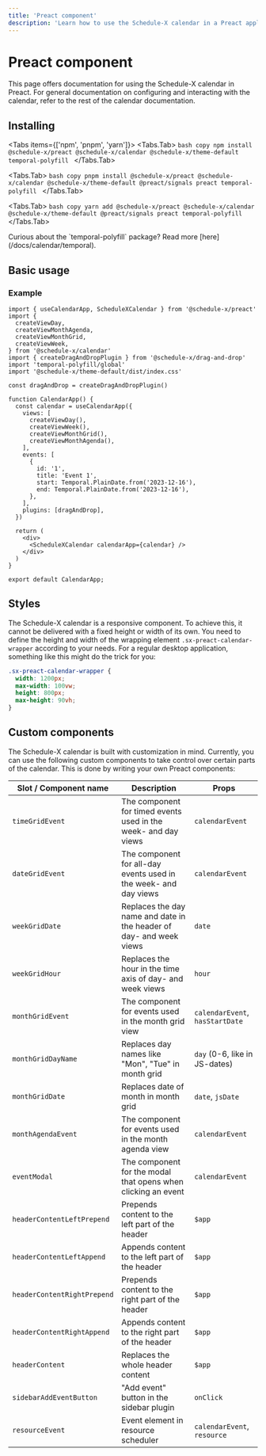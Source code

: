 ```yaml
---
title: 'Preact component'
description: 'Learn how to use the Schedule-X calendar in a Preact application'
---
```


# <PreactIcon /> Preact component

This page offers documentation for using the Schedule-X calendar in Preact. For general documentation on
configuring and interacting with the calendar, refer to the rest of the calendar documentation.

## Installing


<Tabs items={['npm', 'pnpm', 'yarn']}>
  <Tabs.Tab>
    ```bash copy
      npm install @schedule-x/preact @schedule-x/calendar @schedule-x/theme-default temporal-polyfill
    ```
  </Tabs.Tab>

  <Tabs.Tab>
    ```bash copy
      pnpm install @schedule-x/preact @schedule-x/calendar @schedule-x/theme-default @preact/signals preact temporal-polyfill
    ```
  </Tabs.Tab>

  <Tabs.Tab>
    ```bash copy
      yarn add @schedule-x/preact @schedule-x/calendar @schedule-x/theme-default @preact/signals preact temporal-polyfill
    ```
  </Tabs.Tab>
</Tabs>


<Callout type="info">
  Curious about the `temporal-polyfill` package? Read more [here](/docs/calendar/temporal).
</Callout>

## Basic usage

### Example

```tsx
import { useCalendarApp, ScheduleXCalendar } from '@schedule-x/preact'
import {
  createViewDay,
  createViewMonthAgenda,
  createViewMonthGrid,
  createViewWeek,
} from '@schedule-x/calendar'
import { createDragAndDropPlugin } from '@schedule-x/drag-and-drop'
import 'temporal-polyfill/global'
import '@schedule-x/theme-default/dist/index.css'

const dragAndDrop = createDragAndDropPlugin()

function CalendarApp() {
  const calendar = useCalendarApp({
    views: [
      createViewDay(),
      createViewWeek(),
      createViewMonthGrid(),
      createViewMonthAgenda(),
    ],
    events: [
      {
        id: '1',
        title: 'Event 1',
        start: Temporal.PlainDate.from('2023-12-16'),
        end: Temporal.PlainDate.from('2023-12-16'),
      },
    ],
    plugins: [dragAndDrop],
  })

  return (
    <div>
      <ScheduleXCalendar calendarApp={calendar} />
    </div>
  )
}

export default CalendarApp;
```

## Styles

The Schedule-X calendar is a responsive component. To achieve this,
it cannot be delivered with a fixed height or width of its own. You need to define the height and width of the
wrapping element `.sx-preact-calendar-wrapper` according to your needs. For a regular desktop application, something
like this might do the trick for you:

```css
.sx-preact-calendar-wrapper {
  width: 1200px;
  max-width: 100vw;
  height: 800px;
  max-height: 90vh;
}
```

## Custom components

The Schedule-X calendar is built with customization in mind. Currently, you can use the following custom
components to take control over certain parts of the calendar. This is done by writing your own Preact components:

| Slot / Component name       | Description                                                         | Props                           |
|-----------------------------|---------------------------------------------------------------------|---------------------------------|
| `timeGridEvent`             | The component for timed events used in the week- and day views      | `calendarEvent`                 |
| `dateGridEvent`             | The component for all-day events used in the week- and day views    | `calendarEvent`                 |
| `weekGridDate`              | Replaces the day name and date in the header of day- and week views | `date`                          |
| `weekGridHour`              | Replaces the hour in the time axis of day- and week views           | `hour`                          |
| `monthGridEvent`            | The component for events used in the month grid view                | `calendarEvent`, `hasStartDate` |
| `monthGridDayName`          | Replaces day names like "Mon", "Tue" in month grid                  | `day` (0-6, like in JS-dates)   |
| `monthGridDate`             | Replaces date of month in month grid                                | `date`, `jsDate`                |
| `monthAgendaEvent`          | The component for events used in the month agenda view              | `calendarEvent`                 |
| `eventModal`                | The component for the modal that opens when clicking an event       | `calendarEvent`                 |
| `headerContentLeftPrepend`  | Prepends content to the left part of the header                     | `$app`                          |
| `headerContentLeftAppend`   | Appends content to the left part of the header                      | `$app`                          |
| `headerContentRightPrepend` | Prepends content to the right part of the header                    | `$app`                          |
| `headerContentRightAppend`  | Appends content to the right part of the header                     | `$app`                          |
| `headerContent`             | Replaces the whole header content                                   | `$app`                          |
| `sidebarAddEventButton`     | "Add event" button in the sidebar plugin                            | `onClick`                       |
| `resourceEvent`             | Event element in resource scheduler                                 | `calendarEvent`, `resource`     |
